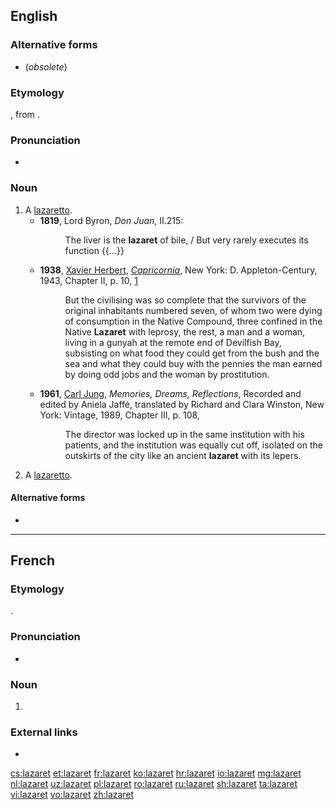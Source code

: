 {{also|lazarèt}}
==English==

===Alternative forms===
* {{l|en|lazarette}} (''obsolete'')

===Etymology===
{{bor|en|fr|lazaret}}, from {{der|en|it|lazzaretto}}.

===Pronunciation===
* {{IPA|/læzəˈɹɛt/|lang=en}}

===Noun===
{{en-noun}}

# A [[lazaretto]]. <!--which sense, if not the nautical one below?-->
#* '''1819''', Lord Byron, ''Don Juan'', II.215:
#*: The liver is the '''lazaret''' of bile, / But very rarely executes its function {{...}}
#* '''1938''', [[w:Xavier Herbert|Xavier Herbert]], ''[[w:Capricornia (novel)|Capricornia]]'', New York: D. Appleton-Century, 1943, Chapter II, p. 10, [https://archive.org/details/capricornianovel00herb]
#*: But the civilising was so complete that the survivors of the original inhabitants numbered seven, of whom two were dying of consumption in the Native Compound, three confined in the Native '''Lazaret''' with leprosy, the rest, a man and a woman, living in a gunyah at the remote end of Devilfish Bay, subsisting on what food they could get from the bush and the sea and what they could buy with the pennies the man earned by doing odd jobs and the woman by prostitution.
#* '''1961''', [[w:Carl Jung|Carl Jung]], ''Memories, Dreams, Reflections'', Recorded and edited by Aniela Jaffé, translated by Richard and Clara Winston, New York: Vintage, 1989, Chapter III, p. 108,
#*: The director was locked up in the same institution with his patients, and the institution was equally cut off, isolated on the outskirts of the city like an ancient '''lazaret''' with its lepers.
# {{lb|en|nautical}} A [[lazaretto]].

====Alternative forms====
* {{l|en|lazarette}}

----

==French==

===Etymology===
{{bor|fr|it|lazzaretto}}.

===Pronunciation===
* {{IPA|/lazaʁɛ/|lang=fr}}

===Noun===
{{fr-noun|m}}

# {{l|en|lazaret}}

===External links===
* {{R:TLFi}}

[[cs:lazaret]]
[[et:lazaret]]
[[fr:lazaret]]
[[ko:lazaret]]
[[hr:lazaret]]
[[io:lazaret]]
[[mg:lazaret]]
[[nl:lazaret]]
[[uz:lazaret]]
[[pl:lazaret]]
[[ro:lazaret]]
[[ru:lazaret]]
[[sh:lazaret]]
[[ta:lazaret]]
[[vi:lazaret]]
[[vo:lazaret]]
[[zh:lazaret]]